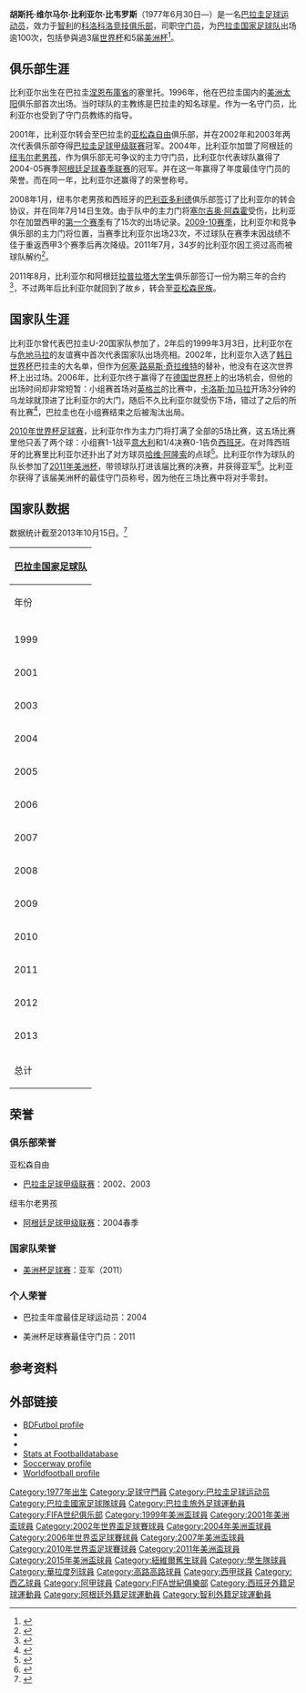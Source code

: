 {{noteTA
|G1=football
|1=zh-hans:巴利亚多利德;zh-hk:華拉度列;zh-tw:瓦拉多利德;
|2=zh-hans:科洛科洛;zh-hk:高魯高魯;zh-tw:科洛科洛;
|3=zh-hans:纽韦尔老男孩;zh-hk:紐維爾舊生;zh-tw:紐維爾舊生;
|4=zh-hans:拉普拉塔大学生;zh-hk:學生隊;zh-tw:拉普拉塔大學生;
|5=zh-hans:民族;zh-hk:國民;zh-tw:民族;
|6=zh-hans:亚松森自由;zh-hk:利伯泰迪;zh-tw:亞松森自由;
|7=zh-hans:美洲太阳;zh-hk:索爾德美洲;zh-tw:美洲太陽;
|8=zh-hans:塞尔吉奥·阿森霍;zh-hk:沙治奧·阿辛祖;zh-tw:塞爾吉奧·阿森霍;
|9=zh-hans:何塞‧路易斯‧奇拉維特;zh-hk:荷西‧路爾斯‧芝拉華特;zh-tw:荷西‧路易斯‧奇拉維特;
|10=zh-hans:哈维·阿隆索;zh-hk:沙比·阿朗素;zh-tw:哈维·阿隆索;
|11=zh-hans:胡斯托;zh-hk:祖斯圖;zh-tw:胡斯托;
|12=zh-hans:比利亚尔;zh-hk:韋拿;zh-tw:比拉爾;
}}
{{spanish name|比利亚尔|比韦罗斯}}
{{Infobox football biography
| name = 胡斯托·比利亚尔<br/>Justo Villar
| image = Justo Villar.jpg
| image_size = 200px
| caption = 比利亚尔在[[皇家巴利亞多利德足球俱樂部|巴利亚多利德]]俱乐部（2009年）
| fullname = Justo Wilmar Villar Viveros
| birth_date = {{birth date and age|1977|6|30|df=y}}
| birth_place = {{PAR}}[[塞里托|塞里托]]
| height = {{convert|1.80|m|}}
| position = [[守门员_(足球)|守门员]]
| currentclub = [[科洛科洛竞技俱乐部|科洛科洛]]
| clubnumber = 1
| youthyears1 = | youthclubs1 =
| years1 = 1996–2000 | clubs1 = [[美洲太阳俱乐部|美洲太阳]] | caps1 = 103 | goals1 = 0
| years2 = 2001–2004 | clubs2 = [[自由俱乐部|亚松森自由]] | caps2 = 109 | goals2 = 0
| years3 = 2004–2008 | clubs3 = [[纽韦尔老男孩竞技俱乐部|纽韦尔老男孩]] | caps3 = 135 | goals3 = 0
| years4 = 2008–2011 | clubs4 = [[皇家巴利亞多利德足球俱樂部|巴利亚多利德]] | caps4 = 44 | goals4 = 0
| years5 = 2011–2012 | clubs5 = [[拉普拉塔大学生|拉普拉塔大学生]] | caps5 = 18 | goals5 = 0
| years6 = 2013 | clubs6 = [[民族俱乐部_(巴拉圭)|亚松森民族]] | caps6 = 13 | goals6 = 0
| years7 = 2013– | clubs7 = [[科洛科洛竞技俱乐部|科洛科洛]] | caps7 = 54 | goals7 = 0
| totalcaps = | totalgoals =
| nationalyears1 = 1999– | nationalteam1 = [[巴拉圭国家足球队|巴拉圭]] | nationalcaps1 = 108 | nationalgoals1 = 0
| club-update = 2015年4月12日
| nationalteam-update = 2015年6月7日
| medaltemplates =
}}

'''胡斯托·维尔马尔·比利亚尔·比韦罗斯'''（1977年6月30日—）是一名[[巴拉圭|巴拉圭]][[足球|足球]][[运动员|运动员]]，效力于[[智利|智利]]的[[科洛科洛竞技俱乐部|科洛科洛竞技俱乐部]]，司职[[守门员|守门员]]，为[[巴拉圭国家足球队|巴拉圭国家足球队]]出场逾100次，包括參與過3届[[世界杯足球赛|世界杯]]和5届[[美洲杯足球赛|美洲杯]]<ref>{{cite news|url=http://www.rsssf.com/miscellaneous/para-recintlp.html|title=Paraguay – Record International Players|publisher=RSSSF|accessdate=12 July 2014|archive-date=2019-06-03|archive-url=https://web.archive.org/web/20190603003716/http://www.rsssf.com/miscellaneous/para-recintlp.html|dead-url=no}}</ref>。

==俱乐部生涯==
比利亚尔出生在巴拉圭[[涅恩布庫省|涅恩布庫省]]的塞里托。1996年，他在巴拉圭国内的[[美洲太阳俱乐部|美洲太阳]]俱乐部首次出场。当时球队的主教练是巴拉圭的知名球星{{le|埃韦·阿尔梅达|Ever Hugo Almeida}}。作为一名守门员，比利亚尔也受到了守门员教练{{le|莫德斯托·桑多瓦尔|Modesto Sandoval}}的指导。

2001年，比利亚尔转会至巴拉圭的[[自由俱乐部|亚松森自由]]俱乐部，并在2002年和2003年两次代表俱乐部夺得[[巴拉圭足球甲级联赛|巴拉圭足球甲级联赛]]冠军。2004年，比利亚尔加盟了阿根廷的[[纽韦尔老男孩竞技俱乐部|纽韦尔老男孩]]，作为俱乐部无可争议的主力守门员，比利亚尔代表球队赢得了2004-05赛季[[阿根廷足球甲级联赛|阿根廷足球春季联赛]]的冠军。并在这一年赢得了年度最佳守门员的荣誉。而在同一年，比利亚尔还赢得了{{le|巴拉圭年度最佳足球运动员|Paraguayan Footballer of the Year}}的荣誉称号。

2008年1月，纽韦尔老男孩和西班牙的[[皇家巴利亞多利德足球俱樂部|巴利亚多利德]]俱乐部签订了比利亚尔的转会协议，并在同年7月14日生效。由于队中的主力门将[[塞尔吉奥·阿森霍|塞尔吉奥·阿森霍]]受伤，比利亚尔在加盟西甲的[[2008–09賽季西班牙足球甲級聯賽|第一个赛季]]有了15次的出场记录。[[2009–10賽季西班牙足球甲級聯賽|2009-10赛季]]，比利亚尔和{{le|哈科沃·奥韦赫罗|Jacobo Sanz Ovejero}}竞争俱乐部的主力门将位置，当赛季比利亚尔出场23次，不过球队在赛季末因战绩不佳于重返西甲3个赛季后再次降级。2011年7月，34岁的比利亚尔因工资过高而被球队解约<ref>{{cite news|url=http://www.marca.com/2010/05/24/futbol/equipos/valladolid/1274735001.html|title=El Valladolid decide que Justo Villar no seguirá|trans_title=Valladolid decides Justo Villar will not continue|publisher=Marca|language=es|date=24 May 2010|accessdate=1 October 2013}}</ref>。

2011年8月，比利亚尔和阿根廷[[拉普拉塔大学生|拉普拉塔大学生]]俱乐部签订一份为期三年的合约<ref>{{cite news|url=http://www.canchallena.com/1390608-justo-villar-puso-la-firma-y-estudiantes-se-aseguro-al-heroe-guarani|title=Justo Villar puso la firma y Estudiantes se aseguró al héroe guaraní|trans_title=Villa signed and Estudiantes confirmed ''guaraní'' heroe|publisher=Cancha Llena|language=es|date=18 July 2011|accessdate=18 July 2011|archive-date=2011-09-19|archive-url=https://web.archive.org/web/20110919143638/http://www.canchallena.com/1390608-justo-villar-puso-la-firma-y-estudiantes-se-aseguro-al-heroe-guarani|dead-url=no}}</ref>，不过两年后比利亚尔就回到了故乡，转会至[[民族俱乐部_(巴拉圭)|亚松森民族]]。

==国家队生涯==
比利亚尔曾代表巴拉圭U-20国家队参加了{{le|1997年U20世界杯足球赛|1997 FIFA World Youth Championship}}，2年后的1999年3月3日，比利亚尔在与[[危地马拉国家足球队|危地马拉]]的友谊赛中首次代表国家队出场亮相。2002年，比利亚尔入选了[[2002年世界杯足球赛|韩日世界杯]]巴拉圭的大名单，但作为[[何塞·路易斯·奇拉维特|何塞·路易斯·奇拉维特]]的替补，他没有在这次世界杯上出过场。2006年，比利亚尔终于赢得了在[[2006年世界杯足球赛|德国世界杯]]上的出场机会，但他的出场时间却非常短暂：小组赛首场对[[英格兰足球代表队|英格兰]]的比赛中，[[卡洛斯·加马拉|卡洛斯·加马拉]]开场3分钟的乌龙球就顶进了比利亚尔的大门，随后不久比利亚尔就受伤下场，错过了之后的所有比赛<ref>{{cite news|url=http://news.bbc.co.uk/sport2/hi/football/world_cup_2006/teams/paraguay/5068154.stm|title=Villar's World Cup could be over|publisher=[[BBC_Sport|BBC Sport]]|date=10 June 2006|accessdate=1 October 2013}}</ref>，巴拉圭也在小组赛结束之后被淘汰出局。

[[2010年世界杯足球赛|2010年世界杯足球赛]]，比利亚尔作为主力门将打满了全部的5场比赛，这五场比赛里他只丢了两个球：小组赛1-1战平[[意大利国家足球队|意大利]]和1/4决赛0-1告负[[西班牙国家足球队|西班牙]]。在对阵西班牙的比赛里比利亚尔还扑出了对方球员[[沙比·阿朗素|哈维·阿隆索]]的点球<ref>{{cite news|url=http://news.bbc.co.uk/sport2/hi/football/world_cup_2010/matches/match_60/default.stm|title=Paraguay 0-1 Spain|publisher=BBC Sport|first=Paul|last=Fletcher|date=7 July 2010|accessdate=1 October 2013|archive-date=2020-02-17|archive-url=https://web.archive.org/web/20200217144515/http://news.bbc.co.uk/sport2/hi/football/world_cup_2010/matches/match_60/default.stm|dead-url=no}}</ref>。比利亚尔作为球队的队长参加了[[2011年美洲杯|2011年美洲杯]]，带领球队打进该届比赛的决赛，并获得亚军<ref>{{cite news|url=http://www.elmundo.es/america/2011/07/18/deportes/1310942087.html|title=Justo Villar, el héroe de Paraguay: 'Iremos raspando hasta la final'|trans_title=Justo Villar, Paraguay's heroe: 'We will push through until the final'|publisher=El Mundo|language=es|date=18 July 2011|accessdate=1 October 2013|archive-date=2018-11-21|archive-url=https://web.archive.org/web/20181121120050/https://www.elmundo.es/america/2011/07/18/deportes/1310942087.html|dead-url=no}}</ref>。比利亚尔获得了该届美洲杯的最佳守门员称号，因为他在三场比赛中将对手零封。

==国家队数据==

数据统计截至2013年10月15日。<ref>{{cite web|author=Roberto Mamrud|title=Justo Wilmar Villar - Century of International Appearances|url=http://www.rsssf.com/miscellaneous/jwvillar-intl.html|publisher=RSSSF|accessdate=2014-10-25|archive-date=2013-09-21|archive-url=https://web.archive.org/web/20130921184445/http://www.rsssf.com/miscellaneous/jwvillar-intl.html|dead-url=no}}</ref>
{| class="wikitable" style="text-align:center"
! colspan=3 | [[巴拉圭国家足球队|巴拉圭国家足球队]]
|-
!年份!!出场!!进球
|-
|-
|1999||8||0
|-
|2001||1||0
|-
|2003||9||0
|-
|2004||8||0
|-
|2005||9||0
|-
|2006||5||0
|-
|2007||11||0
|-
|2008||9||0
|-
|2009||10||0
|-
|2010||12||0
|-
|2011||11||0
|-
|2012||5||0
|-
|2013||4||0
|-
!总计||102||0
|}

==荣誉==
===俱乐部荣誉===
;亚松森自由
* [[巴拉圭足球甲级联赛|巴拉圭足球甲级联赛]]：2002、2003

;纽韦尔老男孩
* [[阿根廷足球甲级联赛|阿根廷足球甲级联赛]]：2004春季

===国家队荣誉===
* [[美洲杯足球赛|美洲杯足球赛]]：亚军（2011）

===个人荣誉===
* 巴拉圭年度最佳足球运动员：2004

* 美洲杯足球赛最佳守门员：2011

==参考资料==
{{reflist|2}}

==外部链接==
*[http://www.bdfutbol.com/en/j/j8516.html BDFutbol profile] {{Wayback|url=http://www.bdfutbol.com/en/j/j8516.html |date=20121019031040 }}
*{{NFT player|pid=5152}}
*{{FIFA player|185338}}
*[http://www.footballdatabase.eu/football.joueurs.justo-wilmar.villar.5766.en.html Stats at Footballdatabase]
*[http://uk.soccerway.com/players/justo-wilmar-villar-viveros/10539/ Soccerway profile]
*[http://www.worldfootball.net/spieler_profil/justo-villar/ Worldfootball profile]

{{2010年世界盃足球賽巴拉圭參賽名單}}
{{DEFAULTSORT:Villar, Justo}}
[[Category:1977年出生|Category:1977年出生]]
[[Category:足球守門員|Category:足球守門員]]
[[Category:巴拉圭足球运动员|Category:巴拉圭足球运动员]]
[[Category:巴拉圭國家足球隊球員|Category:巴拉圭國家足球隊球員]]
[[Category:巴拉圭旅外足球運動員|Category:巴拉圭旅外足球運動員]]
[[Category:FIFA世纪俱乐部|Category:FIFA世纪俱乐部]]
[[Category:1999年美洲盃球員|Category:1999年美洲盃球員]]
[[Category:2001年美洲盃球員|Category:2001年美洲盃球員]]
[[Category:2002年世界盃足球賽球員|Category:2002年世界盃足球賽球員]]
[[Category:2004年美洲盃球員|Category:2004年美洲盃球員]]
[[Category:2006年世界盃足球賽球員|Category:2006年世界盃足球賽球員]]
[[Category:2007年美洲盃球員|Category:2007年美洲盃球員]]
[[Category:2010年世界盃足球賽球員|Category:2010年世界盃足球賽球員]]
[[Category:2011年美洲盃球員|Category:2011年美洲盃球員]]
[[Category:2015年美洲盃球員|Category:2015年美洲盃球員]]
[[Category:紐維爾舊生球員|Category:紐維爾舊生球員]]
[[Category:學生隊球員|Category:學生隊球員]]
[[Category:華拉度列球員|Category:華拉度列球員]]
[[Category:高路高路球員|Category:高路高路球員]]
[[Category:西甲球員|Category:西甲球員]]
[[Category:西乙球員|Category:西乙球員]]
[[Category:阿甲球員|Category:阿甲球員]]
[[Category:FIFA世紀俱樂部|Category:FIFA世紀俱樂部]]
[[Category:西班牙外籍足球運動員|Category:西班牙外籍足球運動員]]
[[Category:阿根廷外籍足球運動員|Category:阿根廷外籍足球運動員]]
[[Category:智利外籍足球運動員|Category:智利外籍足球運動員]]